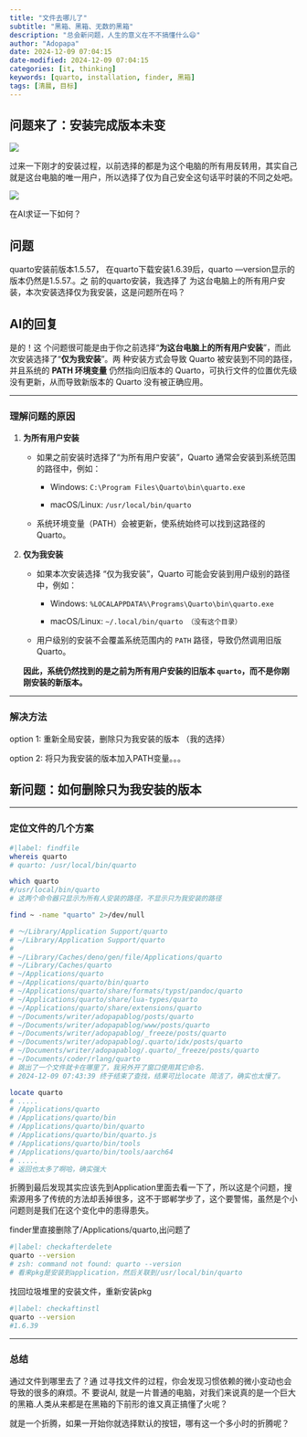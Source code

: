 ```yaml
---
title: "文件去哪儿了"
subtitle: "黑箱、黑箱、无数的黑箱"
description: "总会新问题，人生的意义在不不搞懂什么😄"
author: "Adopapa"
date: 2024-12-09 07:04:15
date-modified: 2024-12-09 07:04:15
categories: [it, thinking]
keywords: [quarto, installation, finder, 黑箱]
tags: [清晨, 目标]
---
```


## 问题来了：安装完成版本未变

![](images/clipboard-3892075654.png)

过来一下刚才的安装过程，以前选择的都是为这个电脑的所有用反转用，其实自己就是这台电脑的唯一用户，所以选择了仅为自己安全这句话平时装的不同之处吧。

![](images/clipboard-1917237752.png)

在AI求证一下如何？

::: callout-caution
## 问题

quarto安装前版本1.5.57， 在quarto下载安装1.6.39后，quarto —version显示的版本仍然是1.5.57.。之
前的quarto安装，我选择了 为这台电脑上的所有用户安装，本次安装选择仅为我安装，这是问题所在吗？
:::

## AI的回复

是的！这
个问题很可能是由于你之前选择“**为这台电脑上的所有用户安装**”，而此次安装选择了“**仅为我安装**”。两
种安装方式会导致 Quarto 被安装到不同的路径，并且系统的 **PATH 环境变量** 仍然指向旧版本的 Quarto，可执行文件的位置优先级没有更新，从而导致新版本的 Quarto 没有被正确应用。

------------------------------------------------------------------------

### **理解问题的原因**

1.  **为所有用户安装**

    -   如果之前安装时选择了“为所有用户安装”，Quarto 通常会安装到系统范围的路径中，例如：

        -   Windows: `C:\Program Files\Quarto\bin\quarto.exe`

        -   macOS/Linux: `/usr/local/bin/quarto`

    -   系统环境变量（PATH）会被更新，使系统始终可以找到这路径的 Quarto。

2.  **仅为我安装**

    -   如果本次安装选择 “仅为我安装”，Quarto 可能会安装到用户级别的路径中，例如：

        -   Windows: `%LOCALAPPDATA%\Programs\Quarto\bin\quarto.exe`

        -   macOS/Linux: `~/.local/bin/quarto （没有这个目录）`

    -   用户级别的安装不会覆盖系统范围内的 `PATH` 路径，导致仍然调用旧版 Quarto。

    **因此，系统仍然找到的是之前为所有用户安装的旧版本 `quarto`，而不是你刚刚安装的新版本。**

------------------------------------------------------------------------

### **解决方法**

option 1: 重新全局安装，删除只为我安装的版本 （我的选择）

option 2: 将只为我安装的版本加入PATH变量。。。

## 新问题：如何删除只为我安装的版本

------------------------------------------------------------------------

### **定位文件的几个方案**

```bash
#|label: findfile
whereis quarto
# quarto: /usr/local/bin/quarto

which quarto
#/usr/local/bin/quarto
# 这两个命令器只显示为所有人安装的路径，不显示只为我安装的路径

find ~ -name "quarto" 2>/dev/null

# ～/Library/Application Support/quarto
# ~/Library/Application Support/quarto
# 
# ~/Library/Caches/deno/gen/file/Applications/quarto
# ~/Library/Caches/quarto
# ~/Applications/quarto
# ~/Applications/quarto/bin/quarto
# ~/Applications/quarto/share/formats/typst/pandoc/quarto
# ~/Applications/quarto/share/lua-types/quarto
# ~/Applications/quarto/share/extensions/quarto
# ~/Documents/writer/adopapablog/posts/quarto
# ~/Documents/writer/adopapablog/www/posts/quarto
# ~/Documents/writer/adopapablog/_freeze/posts/quarto
# ~/Documents/writer/adopapablog/.quarto/idx/posts/quarto
# ~/Documents/writer/adopapablog/.quarto/_freeze/posts/quarto
# ~/Documents/coder/rlang/quarto
# 跳出了一个文件就卡在哪里了，我另外开了窗口使用其它命名.
# 2024-12-09 07:43:39 终于结束了查找，结果可比locate 简洁了，确实也太慢了。

locate quarto
# .....
# /Applications/quarto
# /Applications/quarto/bin
# /Applications/quarto/bin/quarto
# /Applications/quarto/bin/quarto.js
# /Applications/quarto/bin/tools
# /Applications/quarto/bin/tools/aarch64
# .....
# 返回也太多了啊哈，确实强大
```

折腾到最后发现其实应该先到Application里面去看一下了，所以这是个问题，搜索源用多了传统的方法却丢掉很多，这不于邯郸学步了，这个要警惕，虽然是个小问题则是我们在这个变化中的患得患失。

finder里直接删除了/Applications/quarto,出问题了

```bash
#|label: checkafterdelete
quarto --version
# zsh: command not found: quarto --version
# 看来pkg是安装到application，然后关联到/usr/local/bin/quarto
```

找回垃圾堆里的安装文件，重新安装pkg

```bash
#|label: checkaftinstl
quarto --version
#1.6.39
```

------------------------------------------------------------------------

### **总结**

通过文件到哪里去了？通
过寻找文件的过程，你会发现习惯依赖的微小变动也会导致的很多的麻烦。不
要说AI, 就是一片普通的电脑，对我们来说真的是一个巨大的黑箱.人类从来都是在黑箱的下前形的谁又真正搞懂了火呢？

就是一个折腾，如果一开始你就选择默认的按钮，哪有这一个多小时的折腾呢？
